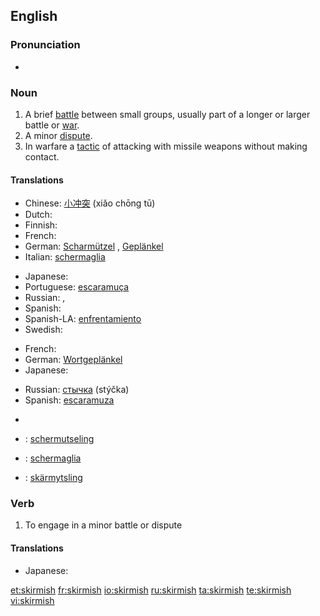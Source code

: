 ==English==

===Pronunciation===
* {{a|UK}} {{IPA|/ˈskɝmɪʃ/}}

===Noun===
{{en-noun|es}}

# A brief [[battle]] between small groups, usually part of a longer or larger battle or [[war]].
# A minor [[dispute]].
# In warfare a [[tactic]] of attacking with missile weapons without making contact.

====Translations====
{{trans-top|a brief battle between small groups}}
* Chinese: [[小冲突]] (xiǎo chōng tū)
* Dutch: {{t+|nl|schermutseling|f}}
* Finnish: {{t+|fi|kahakka}}
* French: {{t+|fr|escarmouche|f}}
* German: [[Scharmützel]] {{n}}, [[Geplänkel]] {{n}}
* Italian: [[schermaglia]] {{f}}
{{trans-mid}}
* Japanese: {{t|ja|小競り合い|tr=kozeriai|sc=Jpan}}
* Portuguese: [[escaramuça]] {{f}}
* Russian: {{t+|ru|перестрелка|f|tr=perestrélka|sc=Cyrl}}, {{t+|ru|стычка|f|tr=stýčka|sc=Cyrl}}
* Spanish: {{t+|es|escaramuza|f}}
* Spanish-LA: [[enfrentamiento]]
* Swedish: {{t+|sv|skärmytsling|c}}
{{trans-bottom}}

{{trans-top|a minor dispute}}
* French: {{t+|fr|escarmouche|f}}
* German: [[Wortgeplänkel]] {{n}}
* Japanese: {{t|ja|小競り合い|tr=kozeriai|sc=Jpan}}
{{trans-mid}}
* Russian: [[стычка]] (stýčka) {{f}}
* Spanish: [[escaramuza]] {{f}}
{{trans-bottom}}

{{trans-top|in warfare a tactic of attacking with missile weapons without making contact}}
{{trans-mid}}
{{trans-bottom}}

{{ttbc-top}}
* {{trreq|Catalan}}
* {{ttbc|Dutch}}: [[schermutseling]] {{f}}
* {{ttbc|Italian}}: [[schermaglia]] {{f}}
{{ttbc-mid}}
* {{ttbc|Swedish}}: [[skärmytsling]] {{c}}
{{ttbc-bottom}}

===Verb===
{{en-verb|skirmish|es}}

# To engage in a minor battle or dispute

====Translations====
{{trans-top|to engage in a minor battle or dispute}}
* Japanese: {{t|ja|小競り合い|alt=小競り合いをする|tr=kozeriai wo suru|sc=Jpan}}
{{trans-mid}}
{{trans-bottom}}

[[et:skirmish]]
[[fr:skirmish]]
[[io:skirmish]]
[[ru:skirmish]]
[[ta:skirmish]]
[[te:skirmish]]
[[vi:skirmish]]